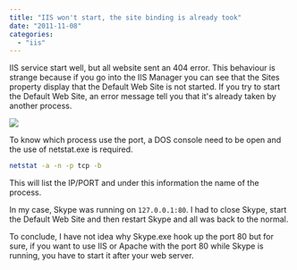 ```yaml
---
title: "IIS won't start, the site binding is already took"
date: "2011-11-08"
categories: 
  - "iis"
---
```


IIS service start well, but all website sent an 404 error. This behaviour is strange because if you go into the IIS Manager you can see that the Sites property display that the Default Web Site is not started. If you try to start the Default Web Site, an error message tell you that it's already taken by another process.

![](/images/blog/defaultwebsite-400x117.png)

To know which process use the port, a DOS console need to be open and the use of netstat.exe is required.

```sh
netstat -a -n -p tcp -b
```

This will list the IP/PORT and under this information the name of the process.

In my case, Skype was running on `127.0.0.1:80`. I had to close Skype, start the Default Web Site and then restart Skype and all was back to the normal.

To conclude, I have not idea why Skype.exe hook up the port 80 but for sure, if you want to use IIS or Apache with the port 80 while Skype is running, you have to start it after your web server.
